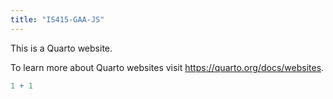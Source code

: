 ```yaml
---
title: "IS415-GAA-JS"
---
```


This is a Quarto website.

To learn more about Quarto websites visit <https://quarto.org/docs/websites>.

```r
1 + 1
```
